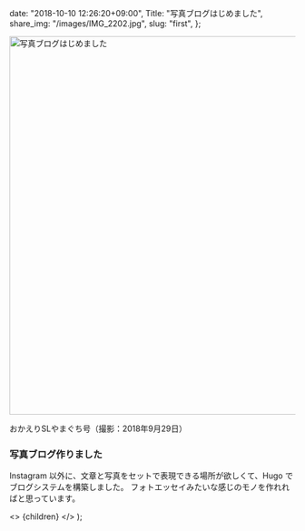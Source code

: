 
  date: "2018-10-10 12:26:20+09:00",
  Title: "写真ブログはじめました",
  share_img: "/images/IMG_2202.jpg",
  slug: "first",
};

<img src="/images/IMG_2202.jpg" alt="写真ブログはじめました" width="1000" height="667" />

<span className="caption">おかえりSLやまぐち号（撮影：2018年9月29日）</span>

<h3>写真ブログ作りました</h3>

Instagram 以外に、文章と写真をセットで表現できる場所が欲しくて、Hugo でブログシステムを構築しました。
フォトエッセイみたいな感じのモノを作れればと思っています。

  <>
    <Head>
      <title>{meta.Title} | 異郷好実</title>
    </Head>
    <PostLayout meta={meta}>{children}</PostLayout>
  </>
);
